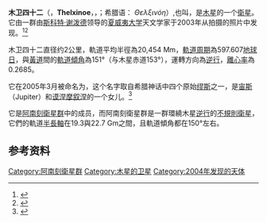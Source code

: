 '''木卫四十二'''（'''{{nowrap|S/2003 J 22}}'''，'''Thelxinoe'''，{{IPAc-en|θ|ɛ|l|k|ˈ|s|ɪ|n|oʊ|ˌ|iː}}，{{respell|thelk|SIN|o-ee}}；希腊语： ''Θελξινόη''）,也叫'''{{nowrap|Jupiter XLII}}'''，是[[木星|木星]]的一个[[衛星|衛星]]。它由一群由[[斯科特·谢泼德|斯科特·谢泼德]]领导的[[夏威夷大学|夏威夷大学]]天文学家于2003年从拍摄的照片中发现。<ref>{{cite web |author=Daniel W. E. Green |url=http://www.cbat.eps.harvard.edu/iauc/08200/08276.html |title=IAUC 8276: S/2003 J 22 |date=2004-01-25 |publisher=[[國際天文聯會|國際天文聯會]] |accessdate=2018-04-26 |archive-date=2012-03-27 |archive-url=https://web.archive.org/web/20120327152732/http://www.cbat.eps.harvard.edu/iauc/08200/08276.html |dead-url=no }}</ref><ref>{{cite web |author=Brian G. Marsden |url=http://www.minorplanetcenter.net/iau/mpec/K04/K04B41.html |title=MPEC 2004-B41: S/2003 J 22 |date=2004-01-24 |publisher=International Astronomical Union Minor Planet Center |accessdate=2018-04-26 |archive-date=2020-01-10 |archive-url=https://web.archive.org/web/20200110142048/https://minorplanetcenter.net//iau/mpec/K04/K04B41.html |dead-url=no }}</ref>

木卫四十二直径约2公里，軌道平均半徑為20,454 Mm，[[軌道周期|軌道周期]]為597.607[[地球日|地球日]]，與[[黃道|黃道]]間的[[軌道傾角|軌道傾角]]為151°（与木星赤道153°），運轉方向為[[順行和逆行|逆行]]，[[離心率|離心率]]為0.2685。

它在2005年3月被命名为{{tsl|en|Thelxinoe||Thelxinoe}}，这个名字取自希腊神话中四个原始[[缪斯|缪斯]]之一，是[[宙斯|宙斯]]（Jupiter）和[[谟涅摩叙涅|谟涅摩叙涅]]的一个女儿。<ref>{{cite web |author=Daniel W. E. Green |url=http://www.cbat.eps.harvard.edu/iauc/08500/08502.html |title=IAUC 8502: Satellites of Jupiter |date=2005-03-30 |publisher=International Astronomical Union |accessdate=2018-04-26 |archive-date=2012-04-15 |archive-url=https://web.archive.org/web/20120415165527/http://www.cbat.eps.harvard.edu/iauc/08500/08502.html |dead-url=no }}</ref>

它是[[阿南刻衛星群|阿南刻衛星群]]中的成员，而阿南刻衛星群是一群環繞木星[[順行和逆行|逆行]]的[[不規則衛星|不規則衛星]]，它們的軌道[[半長軸|半長軸]]在19.3與22.7 Gm之間，且軌道傾角都在150°左右。

==参考资料==
{{reflist}}

{{卫星小作品}}
{{木星卫星}}

{{DEFAULTSORT:Thelxinoe (Moon)}}
[[Category:阿南刻衛星群|Category:阿南刻衛星群]]
[[Category:木星的卫星|Category:木星的卫星]]
[[Category:2004年发现的天体|Category:2004年发现的天体]]